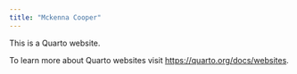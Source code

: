 ```yaml
---
title: "Mckenna Cooper"
---
```


This is a Quarto website.

To learn more about Quarto websites visit <https://quarto.org/docs/websites>.

```hi
```
